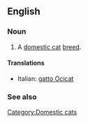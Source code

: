 ==English==

===Noun===
{{en-noun|sg=[[Ocicat]]}}

# A [[domestic cat]] [[breed]].

====Translations====
{{top}}
*Italian: [[gatto Ocicat]]
{{mid}}

{{bottom}}

===See also===
{{Wikipedia|Ocicat}}
{{commonscat|Ocicat}}

[[Category:Domestic cats]]